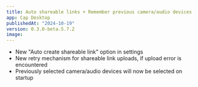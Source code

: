 ```yaml
---
title: Auto shareable links + Remember previous camera/audio devices
app: Cap Desktop
publishedAt: "2024-10-19"
version: 0.3.0-beta.5.7.2
image:
---
```


- New "Auto create shareable link" option in settings
- New retry mechanism for shareable link uploads, if upload error is encountered
- Previously selected camera/audio devices will now be selected on startup
